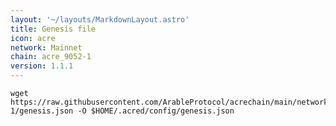 ```yaml
---
layout: '~/layouts/MarkdownLayout.astro'
title: Genesis file
icon: acre
network: Mainnet
chain: acre_9052-1
version: 1.1.1
---
```

```
wget https://raw.githubusercontent.com/ArableProtocol/acrechain/main/networks/mainnet/acre_9052-1/genesis.json -O $HOME/.acred/config/genesis.json
```
